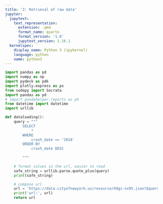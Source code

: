 ```yaml
---
title: '2: Retrieval of raw data'
jupyter:
  jupytext:
    text_representation:
      extension: .qmd
      format_name: quarto
      format_version: '1.0'
      jupytext_version: 1.16.1
  kernelspec:
    display_name: Python 3 (ipykernel)
    language: python
    name: python3
---
```


```python
 
import pandas as pd
import numpy as np
import pydeck as pdk
import plotly.express as px
from sodapy import Socrata
import pandas as pd
# import pandahelper.reports as ph
from datetime import datetime
import urllib
```

```python
def dataloading():
    query = """
        SELECT
            *
        WHERE
            crash_date >= '2018'
        ORDER BY
            crash_date DESC
        
        """

    # format values in the url, easier to read
    safe_string = urllib.parse.quote_plus(query)
    print(safe_string)

    # compose url
    url = 'https://data.cityofnewyork.us/resource/h9gi-nx95.json?$query={}'.format(safe_string)
    print('url:', url)
    return url
```
